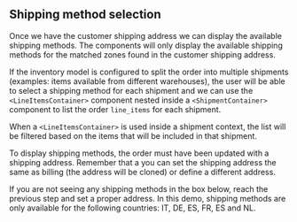 
<Meta of={Stories} />

## Shipping method selection
Once we have the customer shipping address we can display the available shipping methods.
The components will only display the available shipping methods for the matched zones found in the customer shipping address.

If the inventory model is configured to split the order into multiple shipments (examples: items available from different warehouses), 
the user will be able to select a shipping method for each shipment and we can use the `<LineItemsContainer>` component
nested inside a `<ShipmentContainer>` component to list the order `line_items` for each shipment.

When a `<LineItemsContainer>` is used inside a shipment context, the list will be filtered based on the items that will be included in that shipment.

<span title='Requirement' type='warning'>
To display shipping methods, the order must have been updated with a shipping address.
Remember that a you can set the shipping address the same as billing (the address will be cloned) or define a different address.

If you are not seeing any shipping methods in the box below, reach the previous step and set a proper address.
In this demo, shipping methods are only available for the following countries: IT, DE, ES, FR, ES and NL.
</span>

<Canvas of={Stories.ShipmentMethods} />
